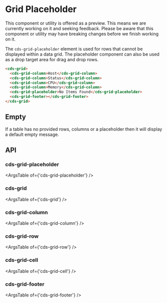 
<Meta title="Internal Preview Grid/Placeholder" />

# Grid Placeholder

<cds-alert-group status="warning" cds-layout="m-b:lg">
  <cds-alert>
    This component or utility is offered as a preview. This means we are currently working on it and seeking feedback.
    Please be aware that this component or utility may have breaking changes before we finish working on it.
  </cds-alert>
</cds-alert-group>

The `cds-grid-placeholder` element is used for rows that cannot be displayed within a data grid.
The placeholder component can also be used as a drop target area for drag and drop rows.

<Story id="stories-grid--placeholder" />

```html
<cds-grid>
  <cds-grid-column>Host</cds-grid-column>
  <cds-grid-column>Status</cds-grid-column>
  <cds-grid-column>CPU</cds-grid-column>
  <cds-grid-column>Memory</cds-grid-column>
  <cds-grid-placeholder>No Items Found</cds-grid-placeholder>
  <cds-grid-footer></cds-grid-footer>
</cds-grid>
```

## Empty

If a table has no provided rows, columns or a placeholder then it will display a default empty message.

<Story id="stories-grid--empty" />

## API

### cds-grid-placeholder

<ArgsTable of={'cds-grid-placeholder'} />

### cds-grid

<ArgsTable of={'cds-grid'} />

### cds-grid-column

<ArgsTable of={'cds-grid-column'} />

### cds-grid-row

<ArgsTable of={'cds-grid-row'} />

### cds-grid-cell

<ArgsTable of={'cds-grid-cell'} />

### cds-grid-footer

<ArgsTable of={'cds-grid-footer'} />
